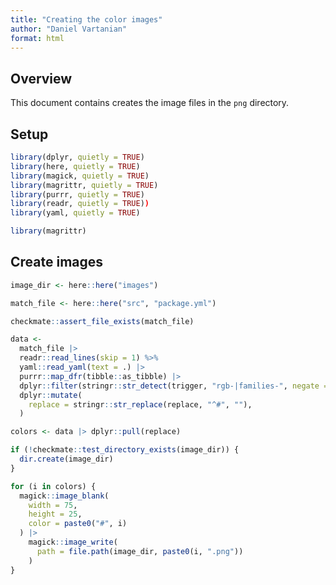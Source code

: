 ```yaml
---
title: "Creating the color images"
author: "Daniel Vartanian"
format: html
---
```


## Overview

This document contains creates the image files in the `png` directory.

## Setup

```r
library(dplyr, quietly = TRUE)
library(here, quietly = TRUE)
library(magick, quietly = TRUE)
library(magrittr, quietly = TRUE)
library(purrr, quietly = TRUE)
library(readr, quietly = TRUE))
library(yaml, quietly = TRUE)
```

```r
library(magrittr)
```

## Create images

```r
image_dir <- here::here("images")
```

```r
match_file <- here::here("src", "package.yml")
```

```r
checkmate::assert_file_exists(match_file)
```

```r
data <- 
  match_file |>
  readr::read_lines(skip = 1) %>%
  yaml::read_yaml(text = .) |>
  purrr::map_dfr(tibble::as_tibble) |>
  dplyr::filter(stringr::str_detect(trigger, "rgb-|families-", negate = TRUE)) |>
  dplyr::mutate(
    replace = stringr::str_replace(replace, "^#", ""),
  )
```

```r
colors <- data |> dplyr::pull(replace)
```

```r
if (!checkmate::test_directory_exists(image_dir)) {
  dir.create(image_dir)
}
```

```r
for (i in colors) {
  magick::image_blank(
    width = 75, 
    height = 25, 
    color = paste0("#", i)
  ) |>
    magick::image_write(
      path = file.path(image_dir, paste0(i, ".png"))
    )
}
```

